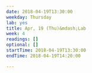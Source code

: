 ```yaml
---
date: 2018-04-19T13:30:00
weekday: Thursday
lab: yes
title: Apr, 19 (Thu)&mdash;Lab
week: 4
readings: []
optional: []
startTime: 2018-04-19T13:30:00
endTime: 2018-04-19T14:20:00

---
```

